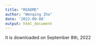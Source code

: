 ```yaml
---
title: "README"
author: "Wenqing Zha"
date: '2022-09-08'
output: html_document
---
```


It is downloaded on September 8th, 2022
